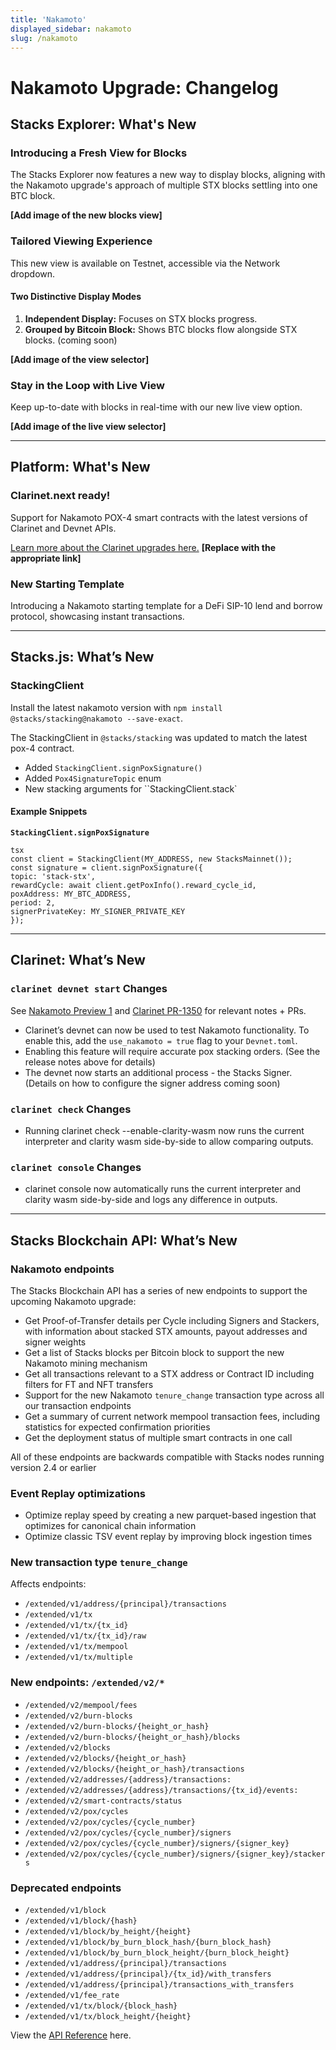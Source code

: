 ```yaml
---
title: 'Nakamoto'
displayed_sidebar: nakamoto
slug: /nakamoto
---
```


# Nakamoto Upgrade: Changelog

## Stacks Explorer: What's New

### Introducing a Fresh View for Blocks

The Stacks Explorer now features a new way to display blocks, aligning with the Nakamoto upgrade's approach of multiple STX blocks settling into one BTC block.

**[Add image of the new blocks view]**

### Tailored Viewing Experience

This new view is available on Testnet, accessible via the Network dropdown.

#### Two Distinctive Display Modes

1. **Independent Display:** Focuses on STX blocks progress.
2. **Grouped by Bitcoin Block:** Shows BTC blocks flow alongside STX blocks. (coming soon)

**[Add image of the view selector]**

### Stay in the Loop with Live View

Keep up-to-date with blocks in real-time with our new live view option.

**[Add image of the live view selector]**

---

## Platform: What's New

### Clarinet.next ready!

Support for Nakamoto POX-4 smart contracts with the latest versions of Clarinet and Devnet APIs.

[Learn more about the Clarinet upgrades here.](#) **[Replace with the appropriate link]**

### New Starting Template

Introducing a Nakamoto starting template for a DeFi SIP-10 lend and borrow protocol, showcasing instant transactions.

---

## Stacks.js: What’s New

### StackingClient

Install the latest nakamoto version with `npm install @stacks/stacking@nakamoto --save-exact`.

The StackingClient in `@stacks/stacking` was updated to match the latest pox-4 contract.

- Added `StackingClient.signPoxSignature()`
- Added `Pox4SignatureTopic` enum
- New stacking arguments for ``StackingClient.stack`

#### Example Snippets

**`StackingClient.signPoxSignature`**

```tsx
tsx
const client = StackingClient(MY_ADDRESS, new StacksMainnet());
const signature = client.signPoxSignature({
topic: 'stack-stx',
rewardCycle: await client.getPoxInfo().reward_cycle_id,
poxAddress: MY_BTC_ADDRESS,
period: 2,
signerPrivateKey: MY_SIGNER_PRIVATE_KEY
});
```


---

## Clarinet: What’s New

### `clarinet devnet start` Changes

See [Nakamoto Preview 1](https://github.com/hirosystems/clarinet/releases/tag/nakamoto-preview-1) and [Clarinet PR-1350](https://github.com/hirosystems/clarinet/pull/1350) for relevant notes + PRs.

- Clarinet’s devnet can now be used to test Nakamoto functionality. To enable this, add the `use_nakamoto = true` flag to your `Devnet.toml`.
- Enabling this feature will require accurate pox stacking orders. (See the release notes above for details)
- The devnet now starts an additional process - the Stacks Signer. (Details on how to configure the signer address coming soon)

### `clarinet check` Changes

- Running clarinet check --enable-clarity-wasm now runs the current interpreter and  clarity wasm  side-by-side to allow comparing outputs.

### `clarinet console` Changes

- clarinet console now automatically runs the current interpreter and clarity wasm side-by-side and logs any difference in outputs.

---

## Stacks Blockchain API: What’s New

### Nakamoto endpoints

The Stacks Blockchain API has a series of new endpoints to support the upcoming Nakamoto upgrade:

-  Get Proof-of-Transfer details per Cycle including Signers and Stackers, with information about stacked STX amounts, payout addresses and signer weights
-  Get a list of Stacks blocks per Bitcoin block to support the new Nakamoto mining mechanism
-  Get all transactions relevant to a STX address or Contract ID including filters for FT and NFT transfers
-  Support for the new Nakamoto `tenure_change` transaction type across all our transaction endpoints
-  Get a summary of current network mempool transaction fees, including statistics for expected confirmation priorities
-  Get the deployment status of multiple smart contracts in one call

All of these endpoints are backwards compatible with Stacks nodes running version 2.4 or earlier

### Event Replay optimizations

-  Optimize replay speed by creating a new parquet-based ingestion that optimizes for canonical chain information
-  Optimize classic TSV event replay by improving block ingestion times

### New transaction type `tenure_change`

Affects endpoints:

-  `/extended/v1/address/{principal}/transactions`
-  `/extended/v1/tx`
-  `/extended/v1/tx/{tx_id}`
-  `/extended/v1/tx/{tx_id}/raw`
-  `/extended/v1/tx/mempool`
-  `/extended/v1/tx/multiple`

### New endpoints: `/extended/v2/*`

-  `/extended/v2/mempool/fees`
-  `/extended/v2/burn-blocks`
-  `/extended/v2/burn-blocks/{height_or_hash}`
-  `/extended/v2/burn-blocks/{height_or_hash}/blocks`
-  `/extended/v2/blocks`
-  `/extended/v2/blocks/{height_or_hash}`
-  `/extended/v2/blocks/{height_or_hash}/transactions`
-  `/extended/v2/addresses/{address}/transactions:`
-  `/extended/v2/addresses/{address}/transactions/{tx_id}/events:`
-  `/extended/v2/smart-contracts/status`
-  `/extended/v2/pox/cycles`
-  `/extended/v2/pox/cycles/{cycle_number}`
-  `/extended/v2/pox/cycles/{cycle_number}/signers`
-  `/extended/v2/pox/cycles/{cycle_number}/signers/{signer_key}`
-  `/extended/v2/pox/cycles/{cycle_number}/signers/{signer_key}/stackers`

### Deprecated endpoints

-  `/extended/v1/block`
-  `/extended/v1/block/{hash}`
-  `/extended/v1/block/by_height/{height}`
-  `/extended/v1/block/by_burn_block_hash/{burn_block_hash}`
-  `/extended/v1/block/by_burn_block_height/{burn_block_height}`
-  `/extended/v1/address/{principal}/transactions`
-  `/extended/v1/address/{principal}/{tx_id}/with_transfers`
-  `/extended/v1/address/{principal}/transactions_with_transfers`
-  `/extended/v1/fee_rate`
-  `/extended/v1/tx/block/{block_hash}`
-  `/extended/v1/tx/block_height/{height}`


View the [API Reference](/nakamoto-api) here.